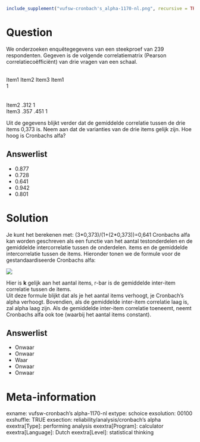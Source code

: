 ```r
include_supplement("vufsw-cronbach's_alpha-1170-nl.png", recursive = TRUE)
```

Question
========
We onderzoeken enquêtegegevens van een steekproef van 239 respondenten. Gegeven is de volgende correlatiematrix (Pearson correlatiecoëfficiënt) van drie vragen van een schaal.  
  

<tabel> <colgroup> <col style="width: 25%" /> <col style="width: 25%" /> <col style="width: 25%" /> <col style="width: 25%" /> </colgroup> <tbody> <tr class="odd"> <td class="tvcss_2"><br /> </td> <td class="tvcss_3">Item1</td> <td class="tvcss_4">Item2</td> <td class="tvcss_4">Item3</td> </tr> <tr class="even"> <td class="tvcss_2">Item1<br /> </td> <td class="tvcss_3">1<br /> </td> <td class="tvcss_4"><br /> </td> <td class="tvcss_4"><br /> </td> </tr> <tr class="odd"> <td class="tvcss_2">Item2</td> <td class="tvcss_3">.312</td> <td class="tvcss_4">1</td> <td class="tvcss_4"><br /> </td> </tr> <tr class="even"> <td class="tvcss_2">Item3</td> <td class="tvcss_3">.357</td> <td class="tvcss_4">.451</td> <td class="tvcss_4">1</td> </tr> </tbody> </table>

  
Uit de gegevens blijkt verder dat de gemiddelde correlatie tussen de drie items 0,373 is. Neem aan dat de varianties van de drie items gelijk zijn. Hoe hoog is Cronbachs alfa?

Answerlist
----------
* 0.877
* 0.728
* 0.641
* 0.942
* 0.801

Solution
========

Je kunt het berekenen met: (3\*0,373)/(1+(2\*0,373))=0,641 Cronbachs alfa kan worden geschreven als een functie van het aantal testonderdelen en de gemiddelde intercorrelatie tussen de onderdelen. items en de gemiddelde intercorrelatie tussen de items. Hieronder tonen we de formule voor de gestandaardiseerde Cronbachs alfa:  
  
![](vufsw-cronbach's_alpha-1170-nl.png)
  
Hier is **k** gelijk aan het aantal items, r-bar is de gemiddelde inter-item correlatie tussen de items.  
Uit deze formule blijkt dat als je het aantal items verhoogt, je Cronbach's alpha verhoogt.  Bovendien, als de gemiddelde inter-item correlatie laag is, zal alpha laag zijn.  Als de gemiddelde inter-item correlatie toeneemt, neemt Cronbachs alfa ook toe (waarbij het aantal items constant).

Answerlist
----------
* Onwaar
* Onwaar
* Waar
* Onwaar
* Onwaar

Meta-information
================
exname: vufsw-cronbach's alpha-1170-nl
extype: schoice
exsolution: 00100
exshuffle: TRUE
exsection: reliability/analysis/cronbach's alpha
exextra[Type]: performing analysis
exextra[Program]: calculator
exextra[Language]: Dutch
exextra[Level]: statistical thinking


